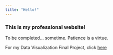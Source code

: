 ```yaml
---
title: "Hello!"
---
```


### This is my professional website!

To be completed... sometime. Patience is a virtue. 

For my Data Visualization Final Project, click [here](text.html)

